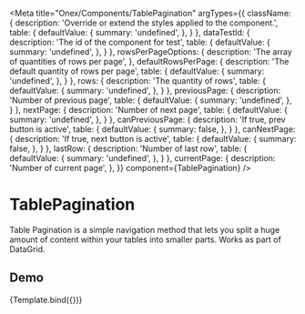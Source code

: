 

<Meta
    title="Onex/Components/TablePagination"
    argTypes={{
        className: {
            description: 'Override or extend the styles applied to the component.',
            table: {
                defaultValue: {
                    summary: 'undefined',
                },
            }
        },
        dataTestId: {
            description: 'The id of the component for test',
            table: {
                defaultValue: {
                    summary: 'undefined',
                },
            }
        },
      rowsPerPageOptions: {
          description: 'The array of quantities of rows per page',
        },
        defaultRowsPerPage: {
          description: 'The default quantity of rows per page',
          table: {
              defaultValue: {
                  summary: 'undefined',
              },
          }
        },
        rows: {
          description: 'The quantity of rows',
          table: {
              defaultValue: {
                  summary: 'undefined',
              },
          }
        },
        previousPage: {
          description: 'Number of previous page',
          table: {
            defaultValue: {
              summary: 'undefined',
            },
          }
        },
        nextPage: {
          description: 'Number of next page',
          table: {
            defaultValue: {
              summary: 'undefined',
            },
          }
        },
        canPreviousPage: {
          description: 'If true, prev button is active',
          table: {
            defaultValue: {
              summary: false,
            },
          }
        },
      canNextPage: {
        description: 'If true, next button is active',
        table: {
          defaultValue: {
            summary: false,
          },
        }
      },
      lastRow: {
        description: 'Number of last row',
        table: {
          defaultValue: {
            summary: 'undefined',
          },
        }
      },
      currentPage: {
        description: 'Number of current page',
      },
    }}
    component={TablePagination}
/>


# TablePagination

Table Pagination is a simple navigation method that lets you split a huge amount of content within your tables into smaller parts.
Works as part of DataGrid.

## Demo
<Canvas>
    <Story
        height="12rem"
        name="Demo"
        args={{
            className: 'table-pagination',
            dataTestId: 'table-pagination-id',
            rowsPerPageOptions: [5, 10, 20],
            defaultRowsPerPage: 10,
            rows: 100,
            lastRow: 10,
        }}>
        {Template.bind({})}
    </Story>
</Canvas>

<ArgsTable story="Demo" />
